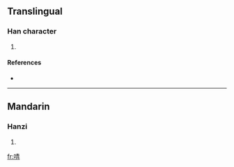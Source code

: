 ==Translingual==

===Han character===
{{Han char|rn=30|rad=口|as=08|sn=11|four=|canj=口手一月 (RQMB)}}

# {{defn|Han|sort=口08}}

====References====
* {{Han ref|kx=1381.260|hdz=10635.130|uh=5568|ud=21864}}

----

==Mandarin==

===Hanzi===
{{cmn-hanzi|pin=[[qīng]] ([[qing1]])|wg=ch'ing<sup>1</sup>}}

# {{defn|Mandarin}}

[[fr:啨]]